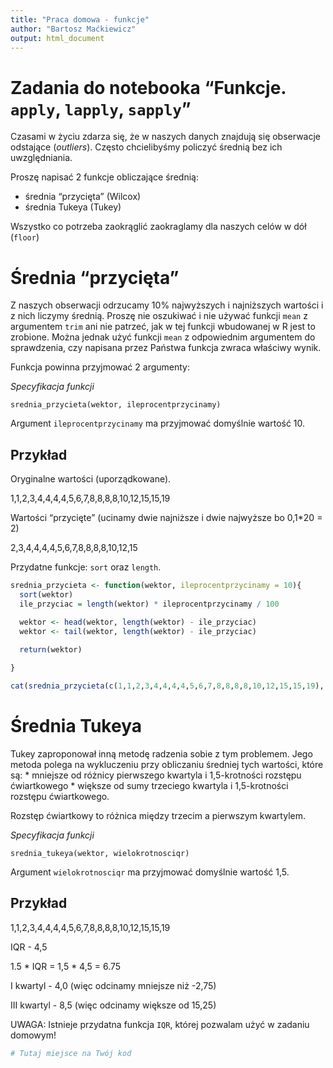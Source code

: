 ```yaml
---
title: "Praca domowa - funkcje"
author: "Bartosz Maćkiewicz"
output: html_document
---
```


# Zadania do notebooka "Funkcje. `apply`, `lapply`, `sapply`"

Czasami w życiu zdarza się, że w naszych danych znajdują się obserwacje odstające (*outliers*). Często chcielibyśmy policzyć średnią bez ich uwzględniania.

Proszę napisać 2 funkcje obliczające średnią:

-   średnia "przycięta" (Wilcox)
-   średnia Tukeya (Tukey)

Wszystko co potrzeba zaokrąglić zaokraglamy dla naszych celów w dół (`floor`)

# Średnia "przycięta"

Z naszych obserwacji odrzucamy 10% najwyższych i najniższych wartości i z nich liczymy średnią. Proszę nie oszukiwać i nie używać funkcji `mean` z argumentem `trim` ani nie patrzeć, jak w tej funkcji wbudowanej w R jest to zrobione. Można jednak użyć funkcji `mean` z odpowiednim argumentem do sprawdzenia, czy napisana przez Państwa funkcja zwraca właściwy wynik.

Funkcja powinna przyjmować 2 argumenty:

*Specyfikacja funkcji*

`srednia_przycieta(wektor, ileprocentprzycinamy)`

Argument `ileprocentprzycinamy` ma przyjmować domyślnie wartość 10.

## Przykład

Oryginalne wartości (uporządkowane).

1,1,2,3,4,4,4,4,5,6,7,8,8,8,8,10,12,15,15,19

Wartości "przycięte" (ucinamy dwie najniższe i dwie najwyższe bo 0,1\*20 = 2)

2,3,4,4,4,4,5,6,7,8,8,8,8,10,12,15

Przydatne funkcje: `sort` oraz `length`.

```r
srednia_przycieta <- function(wektor, ileprocentprzycinamy = 10){
  sort(wektor)
  ile_przyciac = length(wektor) * ileprocentprzycinamy / 100

  wektor <- head(wektor, length(wektor) - ile_przyciac)
  wektor <- tail(wektor, length(wektor) - ile_przyciac)
  
  return(wektor)

}

cat(srednia_przycieta(c(1,1,2,3,4,4,4,4,5,6,7,8,8,8,8,10,12,15,15,19), 10))
```

# Średnia Tukeya

Tukey zaproponował inną metodę radzenia sobie z tym problemem. Jego metoda polega na wykluczeniu przy obliczaniu średniej tych wartości, które są: \* mniejsze od różnicy pierwszego kwartyla i 1,5-krotności rozstępu ćwiartkowego \* większe od sumy trzeciego kwartyla i 1,5-krotności rozstępu ćwiartkowego.

Rozstęp ćwiartkowy to różnica między trzecim a pierwszym kwartylem.

*Specyfikacja funkcji*

`srednia_tukeya(wektor, wielokrotnosciqr)`

Argument `wielokrotnosciqr` ma przyjmować domyślnie wartość 1,5.

## Przykład

1,1,2,3,4,4,4,4,5,6,7,8,8,8,8,10,12,15,15,19

IQR - 4,5

1.5 \* IQR = 1,5 \* 4,5 = 6.75

I kwartyl - 4,0 (więc odcinamy mniejsze niż -2,75)

III kwartyl - 8,5 (więc odcinamy większe od 15,25)

UWAGA: Istnieje przydatna funkcja `IQR`, której pozwalam użyć w zadaniu domowym!

```r
# Tutaj miejsce na Twój kod
```
